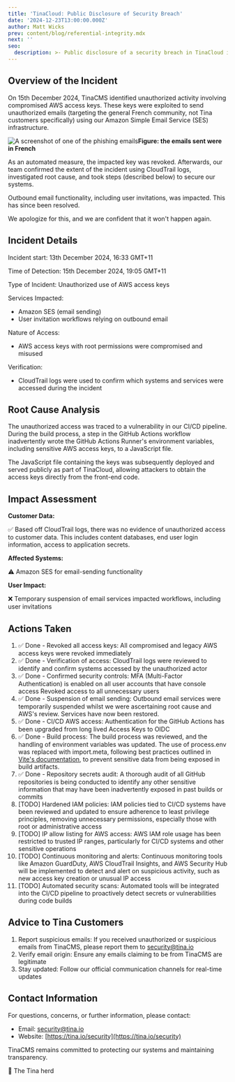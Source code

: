 ```yaml
---
title: 'TinaCloud: Public Disclosure of Security Breach'
date: '2024-12-23T13:00:00.000Z'
author: Matt Wicks
prev: content/blog/referential-integrity.mdx
next: ''
seo:
  description: >- Public disclosure of a security breach in TinaCloud involving compromised AWS access keys and unauthorized email activity.
---
```


## Overview of the Incident

On 15th December 2024, TinaCMS identified unauthorized activity involving compromised AWS access keys. These keys were exploited to send unauthorized emails (targeting the general French community, not Tina customers specifically) using our Amazon Simple Email Service (SES) infrastructure.

![A screenshot of one of the phishing emails](/img/blog/2024-12-tinacloud-public-disclosure-security-breach/phishing-email.png 'Figure: the emails sent were in French')**Figure: the emails sent were in French**

As an automated measure, the impacted key was revoked. Afterwards, our team confirmed the extent of the incident using CloudTrail logs, investigated root cause, and took steps (described below) to secure our systems.

Outbound email functionality, including user invitations, was impacted. This has since been resolved.

We apologize for this, and we are confident that it won't happen again.

## Incident Details

Incident start: 13th December 2024, 16:33 GMT+11

Time of Detection: 15th December 2024, 19:05 GMT+11

Type of Incident: Unauthorized use of AWS access keys

Services Impacted:

- Amazon SES (email sending)
- User invitation workflows relying on outbound email

Nature of Access:

- AWS access keys with root permissions were compromised and misused

Verification:

- CloudTrail logs were used to confirm which systems and services were accessed during the incident

## Root Cause Analysis

The unauthorized access was traced to a vulnerability in our CI/CD pipeline. During the build process, a step in the GitHub Actions workflow inadvertently wrote the GitHub Actions Runner's environment variables, including sensitive AWS access keys, to a JavaScript file.

The JavaScript file containing the keys was subsequently deployed and served publicly as part of TinaCloud, allowing attackers to obtain the access keys directly from the front-end code.

## Impact Assessment

**Customer Data:**

✅ Based off CloudTrail logs, there was no evidence of unauthorized access to customer data.
This includes content databases, end user login information, access to application secrets.

**Affected Systems:**

⚠️ Amazon SES for email-sending functionality

**User Impact:**

❌ Temporary suspension of email services impacted workflows, including user invitations

## Actions Taken

1. ✅ Done - Revoked all access keys:
   All compromised and legacy AWS access keys were revoked immediately
2. ✅ Done - Verification of access:
   CloudTrail logs were reviewed to identify and confirm systems accessed by the unauthorized actor
3. ✅ Done - Confirmed security controls:
   MFA (Multi-Factor Authentication) is enabled on all user accounts that have console access
   Revoked access to all unnecessary users
4. ✅ Done - Suspension of email sending:
   Outbound email services were temporarily suspended whilst we were ascertaining root cause and AWS's review.
   Services have now been restored.
5. ✅ Done - CI/CD AWS access:
   Authentication for the GitHub Actions has been upgraded from long lived Access Keys to OIDC
6. ✅ Done - Build process:
   The build process was reviewed, and the handling of environment variables was updated.
   The use of process.env was replaced with import.meta, following best practices outlined in [Vite's documentation](https://vite.dev/config/shared-options.html#define), to prevent sensitive data from being exposed in build artifacts.
7. ✅ Done - Repository secrets audit:
   A thorough audit of all GitHub repositories is being conducted to identify any other sensitive information that may have been inadvertently exposed in past builds or commits
8. \[TODO] Hardened IAM policies:
   IAM policies tied to CI/CD systems have been reviewed and updated to ensure adherence to least privilege principles, removing unnecessary permissions, especially those with root or administrative access
9. \[TODO] IP allow listing for AWS access:
   AWS IAM role usage has been restricted to trusted IP ranges, particularly for CI/CD systems and other sensitive operations
10. \[TODO] Continuous monitoring and alerts:
    Continuous monitoring tools like Amazon GuardDuty, AWS CloudTrail Insights, and AWS Security Hub will be implemented to detect and alert on suspicious activity, such as new access key creation or unusual IP access
11. \[TODO] Automated security scans:
    Automated tools will be integrated into the CI/CD pipeline to proactively detect secrets or vulnerabilities during code builds

## Advice to Tina Customers

1. Report suspicious emails: If you received unauthorized or suspicious emails from TinaCMS, please report them to [security@tina.io](mailto:security@tina.io)
2. Verify email origin: Ensure any emails claiming to be from TinaCMS are legitimate
3. Stay updated: Follow our official communication channels for real-time updates

## Contact Information

For questions, concerns, or further information, please contact:

- Email: [security@tina.io](mailto:security@tina.io)
- Website: [https://tina.io/security](https://tina.io/security)

TinaCMS remains committed to protecting our systems and maintaining transparency.

🦙 The Tina herd

